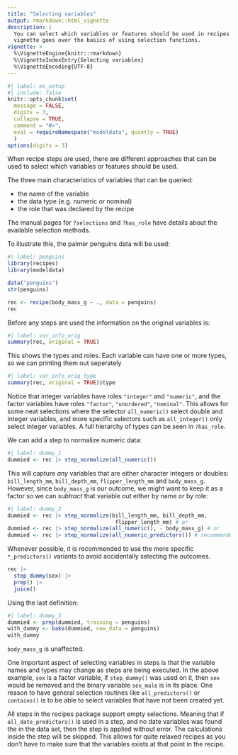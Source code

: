 ```yaml
---
title: "Selecting variables"
output: rmarkdown::html_vignette
description: |
  You can select which variables or features should be used in recipes. This 
  vignette goes over the basics of using selection functions.
vignette: >
  %\VignetteEngine{knitr::rmarkdown}
  %\VignetteIndexEntry{Selecting variables}
  %\VignetteEncoding{UTF-8}
---
```


```r
#| label: ex_setup
#| include: false
knitr::opts_chunk$set(
  message = FALSE,
  digits = 3,
  collapse = TRUE,
  comment = "#>",
  eval = requireNamespace("modeldata", quietly = TRUE)
  )
options(digits = 3)
```

When recipe steps are used, there are different approaches that can be used to select which variables or features should be used. 

The three main characteristics of variables that can be queried: 

 * the name of the variable
 * the data type (e.g. numeric or nominal)
 * the role that was declared by the recipe
 
The manual pages for `?selections` and  `?has_role` have details about the available selection methods. 
 
To illustrate this, the palmer penguins data will be used: 

```r
#| label: penguins
library(recipes)
library(modeldata)

data("penguins")
str(penguins)

rec <- recipe(body_mass_g ~ ., data = penguins)
rec
```

Before any steps are used the information on the original variables is:

```r
#| label: var_info_orig
summary(rec, original = TRUE)
```

This shows the types and roles. Each variable can have one or more types, so we can printing them out seperately

```r
#| label: var_info_orig_type
summary(rec, original = TRUE)$type
```

Notice that integer variables have roles `"integer"` and `"numeric"`, and the factor variables have roles `"factor"`, `"unordered"`, `"nominal"`. This allows for some neat selections where the selector `all_numeric()` select double and integer variables, and more specific selectors such as `all_integer()` only select integer variables. A full hierarchy of types can be seen in `?has_role`.

We can add a step to normalize numeric data:

```r
#| label: dummy_1
dummied <- rec |> step_normalize(all_numeric())
```

This will capture _any_ variables that are either character integers or doubles: `bill_length_mm`, `bill_depth_mm`, `flipper_length_mm` and `body_mass_g`. However, since `body_mass_g` is our outcome, we might want to keep it as a factor so we can _subtract_ that variable out either by name or by role:

```r
#| label: dummy_2
dummied <- rec |> step_normalize(bill_length_mm, bill_depth_mm, 
                                  flipper_length_mm) # or
dummied <- rec |> step_normalize(all_numeric(), - body_mass_g) # or
dummied <- rec |> step_normalize(all_numeric_predictors()) # recommended
```

Whenever possible, it is recommended to use the more specific `*_predictors()` variants to avoid accidentally selecting the outcomes.

```r
rec |>
  step_dummy(sex) |>
  prep() |>
  juice()
```


Using the last definition: 

```r
#| label: dummy_3
dummied <- prep(dummied, training = penguins)
with_dummy <- bake(dummied, new_data = penguins)
with_dummy
```

`body_mass_g` is unaffected. 

One important aspect of selecting variables in steps is that the variable names and types may change as steps are being executed. In the above example, `sex` is a factor variable, if `step_dummy()` was used on it, then `sex` would be removed and the binary variable `sex_male` is in its place. One reason to have general selection routines like `all_predictors()` or `contains()` is to be able to select variables that have not been created yet. 

All steps in the recipes package support empty selections. Meaning that if `all_date_predictors()` is used in a step, and no date variables was found the in the data set, then the step is applied without error. The calculations inside the step will be skipped. This allows for quite relaxed recipes as you don't have to make sure that the variables exists at that point in the recipe.
